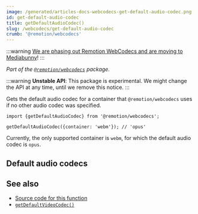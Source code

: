```yaml
---
image: /generated/articles-docs-webcodecs-get-default-audio-codec.png
id: get-default-audio-codec
title: getDefaultAudioCodec()
slug: /webcodecs/get-default-audio-codec
crumb: '@remotion/webcodecs'
---
```


:::warning
[We are phasing out Remotion WebCodecs and are moving to Mediabunny](/blog/mediabunny)!
:::

_Part of the [`@remotion/webcodecs`](/docs/webcodecs) package._

:::warning
**Unstable API**: This package is experimental. We might change the API at any time, until we remove this notice.
:::

Gets the default audio codec for a container that `@remotion/webcodecs` uses if no other audio codec was specified.

```tsx twoslash title="Get the default audio codec for a container"
import {getDefaultAudioCodec} from '@remotion/webcodecs';

getDefaultAudioCodec({container: 'webm'}); // 'opus'
```

Currently, the only supported container is `webm`, for which the default audio codec is `opus`.

## Default audio codecs


<DefaultAudioCodecs />

## See also

- [Source code for this function](https://github.com/remotion-dev/remotion/blob/main/packages/webcodecs/src/get-default-audio-codec.ts)
- [`getDefaultVideoCodec()`](/docs/webcodecs/get-default-video-codec)
